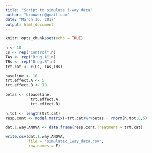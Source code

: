 ```yaml
---
title: "Script to simulate 1-way data"
author: "brouwern@gmail.com"
date: "March 16, 2017"
output: html_document
---
```


```r
knitr::opts_chunk$set(echo = TRUE)
```

```r
n <- 10
Cs <- rep("Control",n)
TAs <- rep("Drug.A",n)
TBs <- rep("Drug.B",n)
trt.cat <- c(Cs, TAs,TBs)

baseline <- 10
trt.effect.A <- 5
trt.effect.B <- 10

betas <- c(baseline, 
           trt.effect.A,
           trt.effect.B)

n.tot <- length(trt.cat)
resp.cont <- model.matrix(~trt.cat)%*%betas + rnorm(n.tot,0,5)

dat.1.way.ANOVA <- data.frame(resp.cont,Treatment = trt.cat)

```



```r
write.csv(dat.1.way.ANOVA, 
          file = "simulated_1way_data.csv",
          row.names = F)
```

